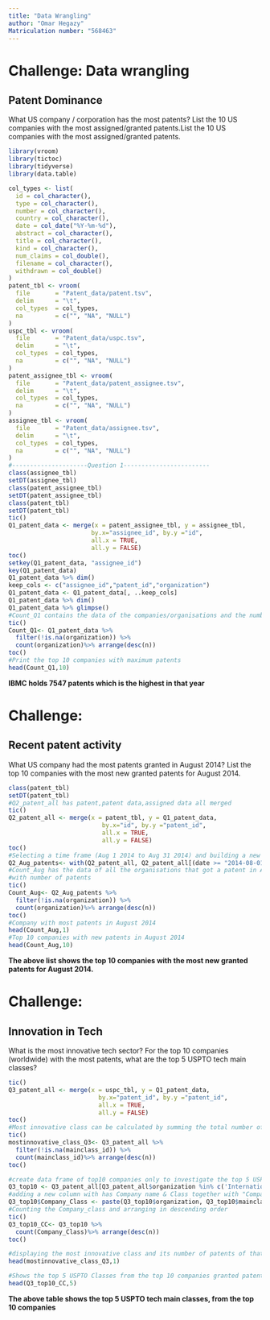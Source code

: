 ```yaml
---
title: "Data Wrangling"
author: "Omar Hegazy"
Matriculation number: "568463"
---
```

# Challenge: Data wrangling 
## Patent Dominance


What US company / corporation has the most patents? List the 10 US companies with the most assigned/granted patents.List the 10 US companies with the most assigned/granted patents.


```r
library(vroom)
library(tictoc)
library(tidyverse)
library(data.table)

col_types <- list(
  id = col_character(),
  type = col_character(),
  number = col_character(),
  country = col_character(),
  date = col_date("%Y-%m-%d"),
  abstract = col_character(),
  title = col_character(),
  kind = col_character(),
  num_claims = col_double(),
  filename = col_character(),
  withdrawn = col_double()
)
patent_tbl <- vroom(
  file       = "Patent_data/patent.tsv", 
  delim      = "\t", 
  col_types  = col_types,
  na         = c("", "NA", "NULL")
)
uspc_tbl <- vroom(
  file       = "Patent_data/uspc.tsv", 
  delim      = "\t", 
  col_types  = col_types,
  na         = c("", "NA", "NULL")
)
patent_assignee_tbl <- vroom(
  file       = "Patent_data/patent_assignee.tsv", 
  delim      = "\t", 
  col_types  = col_types,
  na         = c("", "NA", "NULL")
)
assignee_tbl <- vroom(
  file       = "Patent_data/assignee.tsv", 
  delim      = "\t", 
  col_types  = col_types,
  na         = c("", "NA", "NULL")
)
#---------------------Question 1------------------------
class(assignee_tbl)
setDT(assignee_tbl)
class(patent_assignee_tbl)
setDT(patent_assignee_tbl)
class(patent_tbl)
setDT(patent_tbl)
tic()
Q1_patent_data <- merge(x = patent_assignee_tbl, y = assignee_tbl, 
                       by.x="assignee_id", by.y ="id",
                       all.x = TRUE, 
                       all.y = FALSE)
toc()
setkey(Q1_patent_data, "assignee_id")
key(Q1_patent_data)
Q1_patent_data %>% dim()
keep_cols <- c("assignee_id","patent_id","organization")
Q1_patent_data <- Q1_patent_data[, ..keep_cols]
Q1_patent_data %>% dim()
Q1_patent_data %>% glimpse()
#Count_Q1 contains the data of the companies/organisations and the number of patents they hold in descending order
tic()
Count_Q1<- Q1_patent_data %>%
  filter(!is.na(organization)) %>%
  count(organization)%>% arrange(desc(n))
toc()
#Print the top 10 companies with maximum patents
head(Count_Q1,10)
```

**IBMC holds 7547 patents which is the highest in that year**

# Challenge: 
## Recent patent activity

What US company had the most patents granted in August 2014? List the top 10 companies with the most new granted patents for August 2014.

```r
class(patent_tbl)
setDT(patent_tbl)
#Q2_patent_all has patent,patent data,assigned data all merged 
tic()
Q2_patent_all <- merge(x = patent_tbl, y = Q1_patent_data, 
                          by.x="id", by.y ="patent_id",
                          all.x = TRUE, 
                          all.y = FALSE)
toc()
#Selecting a time frame (Aug 1 2014 to Aug 31 2014) and building a new data frame Q2_Aug_patents
Q2_Aug_patents<- with(Q2_patent_all, Q2_patent_all[(date >= "2014-08-01" & date <= "2014-08-31") ])
#Count_Aug has the data of all the organisations that got a patent in Aug 2014 in descending order 
#with number of patents
tic()
Count_Aug<- Q2_Aug_patents %>%
  filter(!is.na(organization)) %>%
  count(organization)%>% arrange(desc(n))
toc()
#Company with most patents in August 2014
head(Count_Aug,1)
#Top 10 companies with new patents in August 2014
head(Count_Aug,10)
```
**The above list shows the top 10 companies with the most new granted patents for August 2014.**

# Challenge: 
## Innovation in Tech

What is the most innovative tech sector? For the top 10 companies (worldwide) with the most patents, what are the top 5 USPTO tech main classes?

```r
tic()
Q3_patent_all <- merge(x = uspc_tbl, y = Q1_patent_data, 
                         by.x="patent_id", by.y ="patent_id",
                         all.x = TRUE, 
                         all.y = FALSE)
toc()
#Most innovative class can be calculated by summing the total number of patents for each class
tic()
mostinnovative_class_Q3<- Q3_patent_all %>%
  filter(!is.na(mainclass_id)) %>%
  count(mainclass_id)%>% arrange(desc(n))
toc()

#create data frame of top10 companies only to investigate the top 5 USPTO
Q3_top10 <- Q3_patent_all[Q3_patent_all$organization %in% c('International Business Machines Corporation','Samsung Electronics Co., Ltd.','Canon Kabushiki Kaisha','Sony Corporation','Microsoft Corporation','Google Inc.','Kabushiki Kaisha Toshiba','QUALCOMM Incorporated','LG Electronics Inc.','Panasonic Corporation'),]
#adding a new column with has Company name & Class together with "Company_Class" title
Q3_top10$Company_Class <- paste(Q3_top10$organization, Q3_top10$mainclass_id)
#Counting the Company_class and arranging in descending order
tic()
Q3_top10_CC<- Q3_top10 %>%
  count(Company_Class)%>% arrange(desc(n))
toc()

#displaying the most innovative class and its number of patents of that class
head(mostinnovative_class_Q3,1)

#Shows the top 5 USPTO Classes from the top 10 companies granted patents
head(Q3_top10_CC,5)
```

**The above table shows the top 5 USPTO tech main classes, from the top 10 companies**
